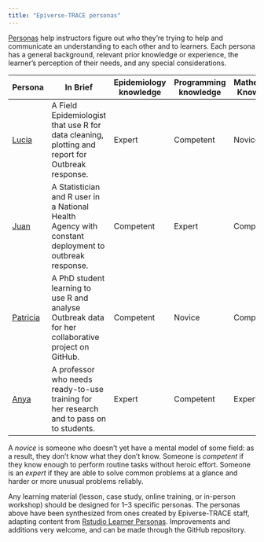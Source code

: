```yaml
---
title: "Epiverse-TRACE personas"
---
```


[Personas](http://teachtogether.tech/en/index.html#s:process-personas) help instructors figure out who they're trying to help and communicate an understanding to each other and to learners. Each persona has a general background, relevant prior knowledge or experience, the learner's perception of their needs, and any special considerations.

| Persona                              | In Brief                                                                                             | Epidemiology knowledge | Programming knowledge | Mathematics Knowledge |
|--------|---------------------------|-------------|-------------|-------------|
| [Lucia](lucia-outbreaks.qmd)        | A Field Epidemiologist that use R for data cleaning, plotting and report for Outbreak response.                                           | Expert                 | Competent             | Novice                |
| [Juan](juan-datero.qmd)             | A Statistician and R user in a National Health Agency with constant deployment to outbreak response.                                     | Competent              | Expert                | Competent             |
| [Patricia](patricia-discoverer.qmd) | A PhD student learning to use R and analyse Outbreak data for her collaborative project on GitHub.                                                       | Competent              | Novice                | Competent             |
| [Anya](anya-academica.qmd)          | A professor who needs ready-to-use training for her research and to pass on to students.                                                 | Expert                 | Competent             | Expert                |

A *novice* is someone who doesn't yet have a mental model of some field: as a result, they don't know what they don't know. Someone is *competent* if they know enough to perform routine tasks without heroic effort. Someone is an *expert* if they are able to solve common problems at a glance and harder or more unusual problems reliably.

Any learning material (lesson, case study, online training, or in-person workshop) should be designed for 1--3 specific personas. The personas above have been synthesized from ones created by Epiverse-TRACE staff, adapting content from [Rstudio Learner Personas](https://rstudio-education.github.io/learner-personas/). Improvements and additions very welcome, and can be made through the GitHub repository.